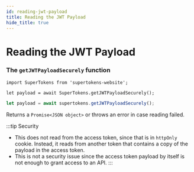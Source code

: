 ```yaml
---
id: reading-jwt-payload
title: Reading the JWT Payload
hide_title: true
---
```



# Reading the JWT Payload

### The ```getJWTPayloadSecurely``` function

<NpmOrScriptTabs>
<TabItem value="npm">

```tsx
import SuperTokens from 'supertokens-website';

let payload = await SuperTokens.getJWTPayloadSecurely();
```

</TabItem>
<TabItem value="script">

```jsx
let payload = await supertokens.getJWTPayloadSecurely();
```

</TabItem>
</NpmOrScriptTabs>

Returns a ```Promise<JSON object>``` or throws an error in case reading failed.

:::tip Security
- This does not read from the access token, since that is in `httpOnly` cookie. Instead, it reads from another token that contains a copy of the payload in the access token.
- This is not a security issue since the access token payload by itself is not enough to grant access to an API.
:::
